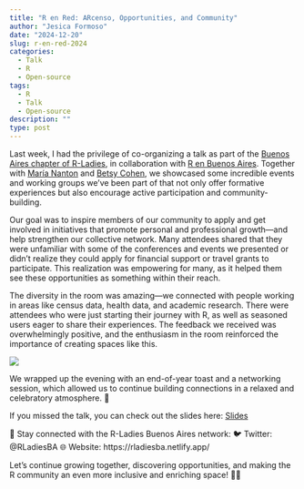```yaml
---
title: "R en Red: ARcenso, Opportunities, and Community"
author: "Jesica Formoso"
date: "2024-12-20"
slug: r-en-red-2024
categories:
  - Talk
  - R
  - Open-source
tags:
  - R
  - Talk
  - Open-source
description: ""
type: post
---
```


Last week, I had the privilege of co-organizing a talk as part of the [Buenos Aires chapter of R-Ladies](), in collaboration with [R en Buenos Aires](https://www.linkedin.com/company/r-en-buenos-aires/posts/?feedView=all). Together with [María Nanton](https://www.linkedin.com/in/mar%C3%ADa-cristina-n-920170126/) and [Betsy Cohen](https://www.linkedin.com/in/betsabe1984/), we showcased some incredible events and working groups we've been part of that not only offer formative experiences but also encourage active participation and community-building.

Our goal was to inspire members of our community to apply and get involved in initiatives that promote personal and professional growth—and help strengthen our collective network. Many attendees shared that they were unfamiliar with some of the conferences and events we presented or didn’t realize they could apply for financial support or travel grants to participate. This realization was empowering for many, as it helped them see these opportunities as something within their reach.

The diversity in the room was amazing—we connected with people working in areas like census data, health data, and academic research. There were attendees who were just starting their journey with R, as well as seasoned users eager to share their experiences. The feedback we received was overwhelmingly positive, and the enthusiasm in the room reinforced the importance of creating spaces like this.

![](../../images/r-en-red.png)

We wrapped up the evening with an end-of-year toast and a networking session, which allowed us to continue building connections in a relaxed and celebratory atmosphere. 🍾

If you missed the talk, you can check out the slides here: [Slides](https://github.com/RLadies-BA/2024-12-20-welcome)

💜 Stay connected with the R-Ladies Buenos Aires network:
🐦 Twitter: @RLadiesBA
🌐 Website: https://rladiesba.netlify.app/

Let’s continue growing together, discovering opportunities, and making the R community an even more inclusive and enriching space! 💪💜